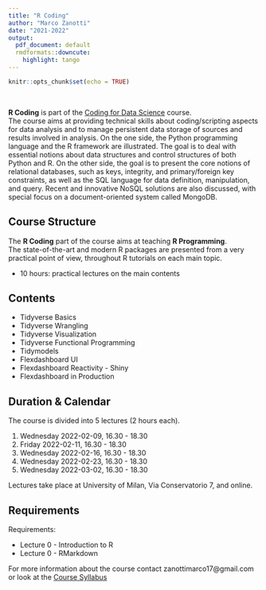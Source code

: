```yaml
---
title: "R Coding"
author: "Marco Zanotti"
date: "2021-2022"
output:
  pdf_document: default
  rmdformats::downcute:
    highlight: tango
---
```


```r
knitr::opts_chunk$set(echo = TRUE)
```

&nbsp;  

**R Coding** is part of the 
[Coding for Data Science](https://www.unimi.it/it/corsi/insegnamenti-dei-corsi-di-laurea/2022/coding-data-science-and-data-management)
course.  
The course aims at providing technical skills about coding/scripting aspects 
for data analysis and to manage persistent data storage of sources and results 
involved in analysis. On the one side, the Python programming language and 
the R framework are illustrated. The goal is to deal with essential notions 
about data structures and control structures of both Python and R. On the 
other side, the goal is to present the core notions of relational databases, 
such as keys, integrity, and primary/foreign key constraints, as well as the 
SQL language for data definition, manipulation, and query. Recent and 
innovative NoSQL solutions are also discussed, with special focus on a 
document-oriented system called MongoDB.   


## Course Structure

The **R Coding** part of the course aims at teaching **R Programming**.  
The state-of-the-art and modern R packages are presented from a very practical 
point of view, throughout R tutorials on each main topic. 

* 10 hours: practical lectures on the main contents  


## Contents

* Tidyverse Basics  
* Tidyverse Wrangling  
* Tidyverse Visualization  
* Tidyverse Functional Programming  
* Tidymodels  
* Flexdashboard UI  
* Flexdashboard Reactivity - Shiny  
* Flexdashboard in Production    


\pagebreak


## Duration & Calendar

The course is divided into 5 lectures (2 hours each).

1. Wednesday 2022-02-09, 16.30 - 18.30
2. Friday 2022-02-11, 16.30 - 18.30
3. Wednesday 2022-02-16, 16.30 - 18.30
4. Wednesday 2022-02-23, 16.30 - 18.30
5. Wednesday 2022-03-02, 16.30 - 18.30

Lectures take place at University of Milan, Via Conservatorio 7, and online.   


## Requirements

Requirements:

* Lecture 0 - Introduction to R  
* Lecture 0 - RMarkdown  


For more information about the course contact zanottimarco17@gmail.com
or look at the 
[Course Syllabus](https://marcozanotti.github.io/rcoding-course/general-infos/rcod_syllabus.html)
